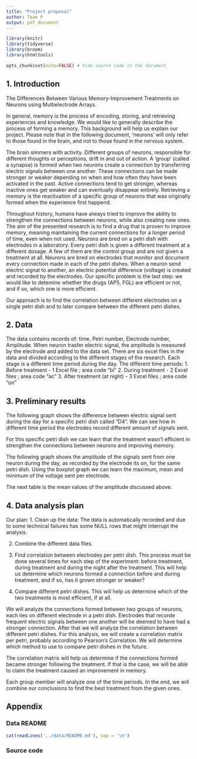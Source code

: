 ---
title: "Project proposal"
author: Team P
output: pdf_document
---

```{r load-packages, message = FALSE}
library(knitr)
library(tidyverse)
library(broom)
library(htmltools)
```

```{r setup, include = FALSE}
opts_chunk$set(echo=FALSE) # hide source code in the document
```

## 1. Introduction
The Differences Between Various Memory-Improvement Treatments on Neurons using Multielectrode Arrays.

In general, memory is the process of encoding, storing, and retrieving experiences and knowledge.
We would like to generally describe the process of forming a memory. This background will help us explain our project.
Please note that in the following document, 'neurons' will only refer to those found in the brain, and not to those found in the nervous system.

The brain simmers with activity. Different groups of neurons, responsible for different thoughts or perceptions, drift in and out of action.
A 'group' (called a synapse) is formed when two neurons create a connection by transferring electric signals between one another.
These connections can be made stronger or weaker depending on when and how often they have been activated in the past. 
Active connections tend to get stronger, whereas inactive ones get weaker and can eventually disappear entirely.
Retrieving a memory is the reactivation of a specific group of neurons that was originally formed when the experience first happend.

Throughout history, humans have always tried to improve the ability to strengthen the connections between neurons, while also creating new ones.
The aim of the presented research is to find a drug that is proven to improve memory, meaning maintaining the current connections for a longer period of time, even when not used. 
Neurons are bred on a petri dish with electrodes in a laboratory. Every petri dish is given a different treatment at a different dosage. A few of them are the control group and are not given a treatment at all.
Neurons are bred on electrodes that monitor and document every connection made in each of the petri dishes. When a neuron send electric signal to another, an electric potential difference (voltage) is created and recorded by the electrodes.
Our specific problem is the last step: we would like to detemine whether the drugs (AP5, FGL) are efficient or not, and if so, which one is more efficient.

Our approach is to find the correlation between different electrodes on a single petri dish and to later compare between the different petri dishes.


## 2. Data
The data contains records of: time, Petri number, Electrode number, Amplitude.
When neuron trasfer electric signal, the amplitude is measured by the electrode and added to the data set.
There are six excel files in the data and divided according to the different stages of the research. Each stage is a different time period during the day.
The different time periods:
1. Before treatment - 1 Excel file ; area code "bl"
2. During treatment - 2 Excel files ; area code "ac"
3. After treatment (at night) - 3 Excel files ; area code "on"


## 3. Preliminary results
The following graph shows the difference between electric signal sent during the day for a specific petri dish called "D4". 
We can see how in different time period the electrodes record different amount of signals sent.

For this specific petri dish we can learn that the treatment wasn't efficient in strengthen the connections between neurons and improving memory.

The following graph shows the amplitude of the signals sent from one neuron during the day, as recorded by the electrode its on, for the same petri dish.
Using the boxplot graph we can learn the maximum, mean and minimum of the voltage sent per electrode.

The next table is the mean values of the amplitude discussed above.

## 4. Data analysis plan
Our plan: 
1. Clean up the data: The data is automatically recorded and due to some technical failures has some NULL rows that might interrupt the analysis. 

2. Combine the different data files.

3. Find correlation between electrodes per petri dish. This process must be done several times for each step of the experiment: before treatment, during treatment and during the night after the treatment. 
This will help us determine which neurons formed a connection before and during treatment, and if so, has it grown stronger or weaker?

4. Compare different petri dishes. This will help us determine which of the two treatments is most efficient, if at all.

We will analyze the connections formed between two groups of neurons, each lies on different electrode in a petri dish. Electrodes that recorde frequent electric signals between one another will be deemed to have had a stronger connection. 
After that we will analyze the correlation between different petri dishes.
For this analysis, we will create a correlation matrix per petri, probably according to Pearson's Correlation. We will determine which method to use to compare petri dishes in the future. 

The correlation matrix will help us determine if the connections formed became stronger following the treatment. If that is the case, we will be able to claim the treatment caused an improvement in memory. 

Each group member will analyze one of the time periods. In the end, we will combine our conclusions to find the best treatment from the given ones.

## Appendix

### Data README

```{r include_data_readme, comment=''}
cat(readLines('../data/README.md'), sep = '\n')
```

### Source code

```{r, ref.label=knitr::all_labels(), echo=TRUE, eval=FALSE}

```

